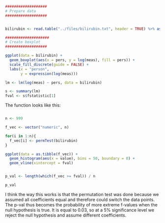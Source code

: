 \section{Problem B: Permutation test}

\subsection{1.}

```r

###################
# Prepare data
###################


bilirubin <- read.table("../files/bilirubin.txt", header = TRUE) %>% as_tibble()

```


```r

####################
# Create boxplot
###################

ggplot(data = bilirubin) +
  geom_boxplot(aes(x = pers, y = log(meas), fill = pers)) +
  scale_fill_discrete(guide = FALSE) +
  labs(x = "person",
       y = expression(log(meas)))

```
```r

lm <- lm(log(meas) ~ pers, data = bilirubin)

s <- summary(lm)
fval <- s$fstatistic[1]


```



\subsection{2.}

The function looks like this:

```r
```

\subsection{3.}

```r
n <- 999

f_vec <- vector("numeric", n)

for(i in 1:n){
  f_vec[i] <- permTest(bilirubin)
}

ggplot(data = as.tibble(f_vec)) +
  geom_histogram(aes(x = value), bins = 50, boundary = 0) +
  geom_vline(xintercept = fval)


p_val <- length(which(f_vec >= fval)) / n

p_val

```
\todo[inline]{this is just some ranting because I haven't worked with inference in a long time.}
I think the way this works is that the permutation test was done because we assumed all coefficients equal and therefore could switch the data points. The p-val thus becomes the probability of more extreme f-values when the null hypothesis is true. It is equal to 0.03, so at a $5 \%$ significance level we reject the null hypothesis and assume different coefficients.

